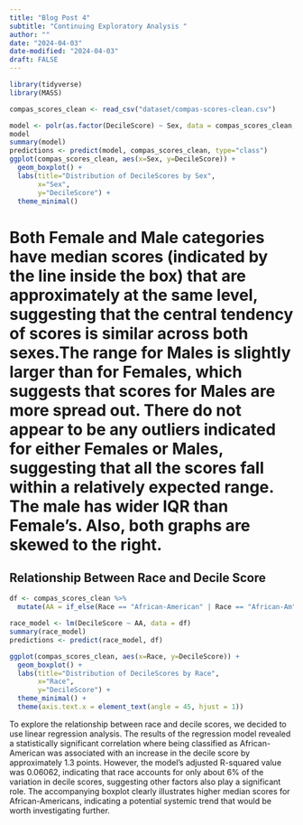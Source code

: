 ```yaml
---
title: "Blog Post 4"
subtitle: "Continuing Exploratory Analysis "
author: ""
date: "2024-04-03"
date-modified: "2024-04-03"
draft: FALSE
---
```

```r
library(tidyverse)
library(MASS)

compas_scores_clean <- read_csv("dataset/compas-scores-clean.csv")

model <- polr(as.factor(DecileScore) ~ Sex, data = compas_scores_clean, Hess=TRUE)
model
summary(model)
predictions <- predict(model, compas_scores_clean, type="class")
ggplot(compas_scores_clean, aes(x=Sex, y=DecileScore)) +
  geom_boxplot() +
  labs(title="Distribution of DecileScores by Sex",
       x="Sex",
       y="DecileScore") +
  theme_minimal()
```
Both Female and Male categories have median scores (indicated by the line inside the box) that are approximately at the same level, suggesting that the central tendency of scores is similar across both sexes.The range for Males is slightly larger than for Females, which suggests that scores for Males are more spread out. There do not appear to be any outliers indicated for either Females or Males, suggesting that all the scores fall within a relatively expected range. The male has wider IQR than Female’s. Also, both graphs are skewed to the right.
=======
## Relationship Between Race and Decile Score

```r

df <- compas_scores_clean %>% 
  mutate(AA = if_else(Race == "African-American" | Race == "African-Am", 1, 0))

race_model <- lm(DecileScore ~ AA, data = df)
summary(race_model)
predictions <- predict(race_model, df)

ggplot(compas_scores_clean, aes(x=Race, y=DecileScore)) +
  geom_boxplot() +
  labs(title="Distribution of DecileScores by Race",
       x="Race",
       y="DecileScore") +
  theme_minimal() +
  theme(axis.text.x = element_text(angle = 45, hjust = 1))
```
To explore the relationship between race and decile scores, we decided to use linear regression analysis. The results of the regression model revealed a statistically significant correlation where being classified as African-American was associated with an increase in the decile score by approximately 1.3 points. However, the model’s adjusted R-squared value was 0.06062, indicating that race accounts for only about 6% of the variation in decile scores, suggesting other factors also play a significant role. The accompanying boxplot clearly illustrates higher median scores for African-Americans, indicating a potential systemic trend that would be worth investigating further.






